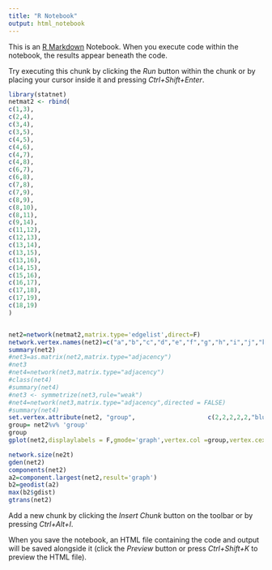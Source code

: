 ---
title: "R Notebook"
output: html_notebook
---

This is an [R Markdown](http://rmarkdown.rstudio.com) Notebook. When you execute code within the notebook, the results appear beneath the code. 

Try executing this chunk by clicking the *Run* button within the chunk or by placing your cursor inside it and pressing *Ctrl+Shift+Enter*. 

```{r}
library(statnet)
netmat2 <- rbind(
c(1,3),
c(2,4),
c(3,4),
c(3,5),
c(4,5),
c(4,6),
c(4,7),
c(4,8),
c(6,7),
c(6,8),
c(7,8),
c(7,9),
c(8,9),
c(8,10),
c(8,11),
c(9,14),
c(11,12),
c(12,13),
c(13,14),
c(13,15),
c(13,16),
c(14,15),
c(15,16),
c(16,17),
c(17,18),
c(17,19),
c(18,19)
)


net2=network(netmat2,matrix.type='edgelist',direct=F)
network.vertex.names(net2)=c("a","b","c","d","e","f","g","h","i","j","k","l","m","n","o","p","q","r","s")
summary(net2)
#net3=as.matrix(net2,matrix.type="adjacency")
#net3
#net4=network(net3,matrix.type="adjacency")
#class(net4)
#summary(net4)
#net3 <- symmetrize(net3,rule="weak")
#net4=network(net3,matrix.type="adjacency",directed = FALSE)
#summary(net4)
set.vertex.attribute(net2, "group",                    c(2,2,2,2,2,"blue","blue","purple","blue","purple","purple","purple","purple","blue",3,3,3,3,3))
group= net2%v% 'group'
group
gplot(net2,displaylabels = F,gmode='graph',vertex.col =group,vertex.cex=2, label.cex=1, label.pos=5,edge.lwd = 2,edge.col = 'lightgrey')

network.size(ne2t)
gden(net2)
components(net2)
a2=component.largest(net2,result='graph')
b2=geodist(a2)
max(b2$gdist)
gtrans(net2)
```

Add a new chunk by clicking the *Insert Chunk* button on the toolbar or by pressing *Ctrl+Alt+I*.

When you save the notebook, an HTML file containing the code and output will be saved alongside it (click the *Preview* button or press *Ctrl+Shift+K* to preview the HTML file).
